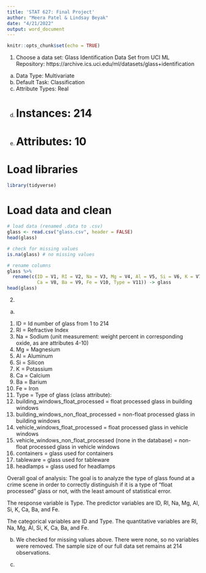```yaml
---
title: 'STAT 627: Final Project'
author: "Meera Patel & Lindsay Beyak"
date: "4/21/2022"
output: word_document
---
```


```r
knitr::opts_chunk$set(echo = TRUE)
```

1. Choose a data set: Glass Identification Data Set from UCI ML Repository:
https://archive.ics.uci.edu/ml/datasets/glass+identification

(a) Data Type: Multivariate
(b) Default Task: Classification
(c) Attribute Types: Real
(d) # Instances: 214
(e) # Attributes: 10


# Load libraries
```r
library(tidyverse)
```

# Load data and clean
```r
# load data (renamed .data to .csv)
glass <- read.csv("glass.csv", header = FALSE)
head(glass)

# check for missing values
is.na(glass) # no missing values

# rename columns
glass %>%
  rename(c(ID = V1, RI = V2, Na = V3, Mg = V4, Al = V5, Si = V6, K = V7,
           Ca = V8, Ba = V9, Fe = V10, Type = V11)) -> glass
head(glass)
```


2.
(a) 
1. ID = Id number of glass from 1 to 214
2. RI = Refractive Index
3. Na = Sodium (unit measurement: weight percent in corresponding oxide, as are attributes 4-10)
4. Mg = Magnesium
5. Al = Aluminum
6. Si = Silicon
7. K = Potassium
8. Ca = Calcium
9. Ba = Barium
10. Fe = Iron
11. Type = Type of glass (class attribute):
  1. building_windows_float_processed = float processed glass in building windows
  2. building_windows_non_float_processed = non-float processed glass in building windows
  3. vehicle_windows_float_processed = float processed glass in vehicle windows
  4. vehicle_windows_non_float_processed (none in the database) = non-float processed glass in vehicle windows
  5. containers = glass used for containers
  6. tableware = glass used for tableware
  7. headlamps = glass used for headlamps
  
Overall goal of analysis: The goal is to analyze the type of glass found at a crime scene in order to correctly distinguish if it is a type of "float processed" glass or not, with the least amount of statistical error.

The response variable is Type. The predictor variables are ID, RI, Na, Mg, Al, Si, K, Ca, Ba, and Fe.

The categorical variables are ID and Type. The quantitative variables are RI, Na, Mg, Al, Si, K, Ca, Ba, and Fe.

(b) We checked for missing values above. There were none, so no variables were removed. The sample size of our full data set remains at 214 observations.

(c)
```r

```

